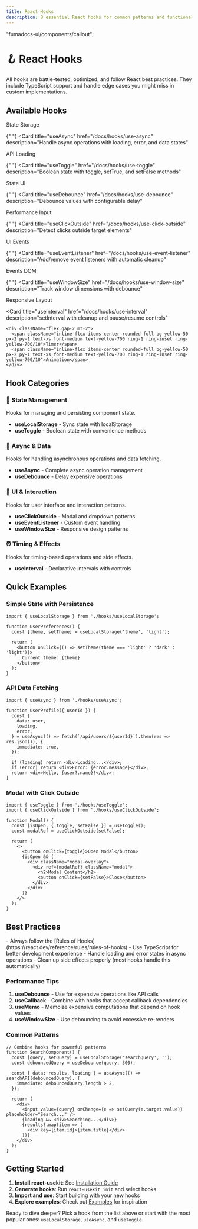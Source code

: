 ```yaml
---
title: React Hooks
description: 8 essential React hooks for common patterns and functionality
---
```


"fumadocs-ui/components/callout";

# 🪝 React Hooks

<Callout title="Production-Ready Hooks">
  All hooks are battle-tested, optimized, and follow React best practices. They
  include TypeScript support and handle edge cases you might miss in custom
  implementations.
</Callout>

## Available Hooks

<Cards>
  <Card
    title="useLocalStorage"
    href="/docs/hooks/use-local-storage"
    description="Persist state in localStorage with automatic sync"
  >
    <div className="flex gap-2 mt-2">
      <span className="inline-flex items-center rounded-full bg-blue-50 px-2 py-1 text-xs font-medium text-blue-700 ring-1 ring-inset ring-blue-700/10">State</span>
      <span className="inline-flex items-center rounded-full bg-blue-50 px-2 py-1 text-xs font-medium text-blue-700 ring-1 ring-inset ring-blue-700/10">Storage</span>
    </div>
  </Card>

{" "} <Card title="useAsync" href="/docs/hooks/use-async" description="Handle async operations with
loading, error, and data states"

>

  <div className="flex gap-2 mt-2">
    <span className="inline-flex items-center rounded-full bg-green-50 px-2 py-1 text-xs font-medium text-green-700 ring-1 ring-inset ring-green-700/10">
      API
    </span>
    <span className="inline-flex items-center rounded-full bg-green-50 px-2 py-1 text-xs font-medium text-green-700 ring-1 ring-inset ring-green-700/10">
      Loading
    </span>
  </div>
</Card>

{" "} <Card title="useToggle" href="/docs/hooks/use-toggle" description="Boolean state with toggle,
setTrue, and setFalse methods"

>

  <div className="flex gap-2 mt-2">
    <span className="inline-flex items-center rounded-full bg-purple-50 px-2 py-1 text-xs font-medium text-purple-700 ring-1 ring-inset ring-purple-700/10">
      State
    </span>
    <span className="inline-flex items-center rounded-full bg-purple-50 px-2 py-1 text-xs font-medium text-purple-700 ring-1 ring-inset ring-purple-700/10">
      UI
    </span>
  </div>
</Card>

{" "} <Card title="useDebounce" href="/docs/hooks/use-debounce" description="Debounce values with
configurable delay"

>

  <div className="flex gap-2 mt-2">
    <span className="inline-flex items-center rounded-full bg-orange-50 px-2 py-1 text-xs font-medium text-orange-700 ring-1 ring-inset ring-orange-700/10">
      Performance
    </span>
    <span className="inline-flex items-center rounded-full bg-orange-50 px-2 py-1 text-xs font-medium text-orange-700 ring-1 ring-inset ring-orange-700/10">
      Input
    </span>
  </div>
</Card>

{" "} <Card title="useClickOutside" href="/docs/hooks/use-click-outside" description="Detect clicks
outside target elements"

>

  <div className="flex gap-2 mt-2">
    <span className="inline-flex items-center rounded-full bg-red-50 px-2 py-1 text-xs font-medium text-red-700 ring-1 ring-inset ring-red-700/10">
      UI
    </span>
    <span className="inline-flex items-center rounded-full bg-red-50 px-2 py-1 text-xs font-medium text-red-700 ring-1 ring-inset ring-red-700/10">
      Events
    </span>
  </div>
</Card>

{" "} <Card title="useEventListener" href="/docs/hooks/use-event-listener" description="Add/remove
event listeners with automatic cleanup"

>

  <div className="flex gap-2 mt-2">
    <span className="inline-flex items-center rounded-full bg-indigo-50 px-2 py-1 text-xs font-medium text-indigo-700 ring-1 ring-inset ring-indigo-700/10">
      Events
    </span>
    <span className="inline-flex items-center rounded-full bg-indigo-50 px-2 py-1 text-xs font-medium text-indigo-700 ring-1 ring-inset ring-indigo-700/10">
      DOM
    </span>
  </div>
</Card>

{" "} <Card title="useWindowSize" href="/docs/hooks/use-window-size" description="Track window
dimensions with debounce"

>

  <div className="flex gap-2 mt-2">
    <span className="inline-flex items-center rounded-full bg-teal-50 px-2 py-1 text-xs font-medium text-teal-700 ring-1 ring-inset ring-teal-700/10">
      Responsive
    </span>
    <span className="inline-flex items-center rounded-full bg-teal-50 px-2 py-1 text-xs font-medium text-teal-700 ring-1 ring-inset ring-teal-700/10">
      Layout
    </span>
  </div>
</Card>

<Card title="useInterval" href="/docs/hooks/use-interval" description="setInterval with cleanup and
pause/resume controls"

>

    <div className="flex gap-2 mt-2">
      <span className="inline-flex items-center rounded-full bg-yellow-50 px-2 py-1 text-xs font-medium text-yellow-700 ring-1 ring-inset ring-yellow-700/10">Timer</span>
      <span className="inline-flex items-center rounded-full bg-yellow-50 px-2 py-1 text-xs font-medium text-yellow-700 ring-1 ring-inset ring-yellow-700/10">Animation</span>
    </div>

  </Card>
</Cards>

## Hook Categories

### 🏪 State Management

Hooks for managing and persisting component state.

- **useLocalStorage** - Sync state with localStorage
- **useToggle** - Boolean state with convenience methods

### 📡 Async & Data

Hooks for handling asynchronous operations and data fetching.

- **useAsync** - Complete async operation management
- **useDebounce** - Delay expensive operations

### 🎯 UI & Interaction

Hooks for user interface and interaction patterns.

- **useClickOutside** - Modal and dropdown patterns
- **useEventListener** - Custom event handling
- **useWindowSize** - Responsive design patterns

### ⏰ Timing & Effects

Hooks for timing-based operations and side effects.

- **useInterval** - Declarative intervals with controls

## Quick Examples

### Simple State with Persistence

```tsx
import { useLocalStorage } from './hooks/useLocalStorage';

function UserPreferences() {
  const [theme, setTheme] = useLocalStorage('theme', 'light');

  return (
    <button onClick={() => setTheme(theme === 'light' ? 'dark' : 'light')}>
      Current theme: {theme}
    </button>
  );
}
```

### API Data Fetching

```tsx
import { useAsync } from './hooks/useAsync';

function UserProfile({ userId }) {
  const {
    data: user,
    loading,
    error,
  } = useAsync(() => fetch(`/api/users/${userId}`).then(res => res.json()), {
    immediate: true,
  });

  if (loading) return <div>Loading...</div>;
  if (error) return <div>Error: {error.message}</div>;
  return <div>Hello, {user?.name}!</div>;
}
```

### Modal with Click Outside

```tsx
import { useToggle } from './hooks/useToggle';
import { useClickOutside } from './hooks/useClickOutside';

function Modal() {
  const [isOpen, { toggle, setFalse }] = useToggle();
  const modalRef = useClickOutside(setFalse);

  return (
    <>
      <button onClick={toggle}>Open Modal</button>
      {isOpen && (
        <div className="modal-overlay">
          <div ref={modalRef} className="modal">
            <h2>Modal Content</h2>
            <button onClick={setFalse}>Close</button>
          </div>
        </div>
      )}
    </>
  );
}
```

## Best Practices

<Callout type="info" title="Hook Guidelines">
  - Always follow the [Rules of
  Hooks](https://react.dev/reference/rules/rules-of-hooks) - Use TypeScript for
  better development experience - Handle loading and error states in async
  operations - Clean up side effects properly (most hooks handle this
  automatically)
</Callout>

### Performance Tips

1. **useDebounce** - Use for expensive operations like API calls
2. **useCallback** - Combine with hooks that accept callback dependencies
3. **useMemo** - Memoize expensive computations that depend on hook values
4. **useWindowSize** - Use debouncing to avoid excessive re-renders

### Common Patterns

```tsx
// Combine hooks for powerful patterns
function SearchComponent() {
  const [query, setQuery] = useLocalStorage('searchQuery', '');
  const debouncedQuery = useDebounce(query, 300);

  const { data: results, loading } = useAsync(() => searchAPI(debouncedQuery), {
    immediate: debouncedQuery.length > 2,
  });

  return (
    <div>
      <input value={query} onChange={e => setQuery(e.target.value)} placeholder="Search..." />
      {loading && <div>Searching...</div>}
      {results?.map(item => (
        <div key={item.id}>{item.title}</div>
      ))}
    </div>
  );
}
```

## Getting Started

1. **Install react-usekit**: See [Installation Guide](/docs/installation)
2. **Generate hooks**: Run `react-usekit init` and select hooks
3. **Import and use**: Start building with your new hooks
4. **Explore examples**: Check out [Examples](/docs/examples) for inspiration

Ready to dive deeper? Pick a hook from the list above or start with the most popular ones:
`useLocalStorage`, `useAsync`, and `useToggle`.
